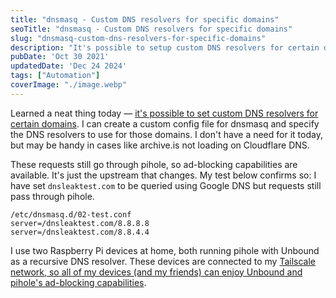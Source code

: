 ```yaml
---
title: "dnsmasq - Custom DNS resolvers for specific domains"
seoTitle: "dnsmasq - Custom DNS resolvers for specific domains"
slug: "dnsmasq-custom-dns-resolvers-for-specific-domains"
description: "It's possible to setup custom DNS resolvers for certain domains using a dnsmasq config file. Requests still pass through pihole, for ad-blocking capabilities."
pubDate: 'Oct 30 2021'
updatedDate: 'Dec 24 2024'
tags: ["Automation"]
coverImage: "./image.webp"
---
```




Learned a neat thing today — [it's possible to set custom DNS resolvers for certain domains](https://news.ycombinator.com/item?id=29026068). I can create a custom config file for dnsmasq and specify the DNS resolvers to use for those domains. I don't have a need for it today, but may be handy in cases like archive.is not loading on Cloudflare DNS.

These requests still go through pihole, so ad-blocking capabilities are available. It's just the upstream that changes. My test below confirms so: I have set `dnsleaktest.com` to be queried using Google DNS but requests still pass through pihole.

```text
/etc/dnsmasq.d/02-test.conf
server=/dnsleaktest.com/8.8.8.8
server=/dnsleaktest.com/8.8.4.4
```

<R2Image imageKey="assets/dnsmasq-custom-dns-resolvers-for-specific-domains-42362915-5cb1-4239-b9c9-2284826ef946.png" alt="A screenshot of pihole logs" />

I use two Raspberry Pi devices at home, both running pihole with Unbound as a recursive DNS resolver. These devices are connected to my [Tailscale network, so all of my devices (and my friends) can enjoy Unbound and pihole's ad-blocking capabilities](https://www.arun.blog/post/pi-hole-on-tailscale/).
